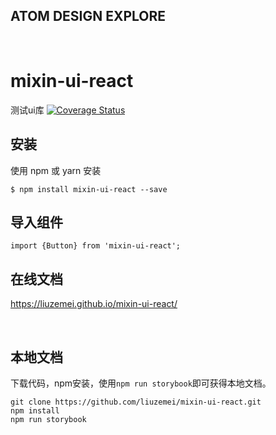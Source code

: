 <Meta title="ATOM DESIGN /Intro" />

## ATOM DESIGN EXPLORE

<br />

# mixin-ui-react
测试ui库
[![Coverage Status](https://coveralls.io/repos/github/liuzemei/mixin-ui-react/badge.svg?branch=master)](https://coveralls.io/github/liuzemei/mixin-ui-react?branch=master)

## 安装
使用 npm 或 yarn 安装

```
$ npm install mixin-ui-react --save
```

## 导入组件

```
import {Button} from 'mixin-ui-react';
```

## 在线文档

https://liuzemei.github.io/mixin-ui-react/

<br />

## 本地文档

下载代码，npm安装，使用`npm run storybook`即可获得本地文档。
```
git clone https://github.com/liuzemei/mixin-ui-react.git
npm install 
npm run storybook
```